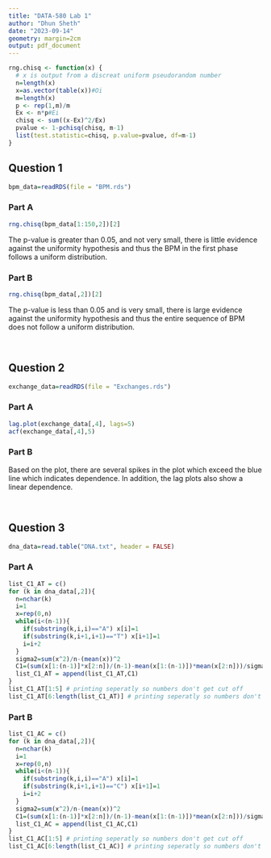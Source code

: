---
title: "DATA-580 Lab 1"
author: "Dhun Sheth"
date: "2023-09-14"
geometry: margin=2cm
output: pdf_document
---

```{r setup, include=FALSE}
rng.chisq <- function(x) {
  # x is output from a discreat uniform pseudorandom number
  n=length(x)
  x=as.vector(table(x))#Oi
  m=length(x)
  p <- rep(1,m)/m
  Ex <- n*p#Ei
  chisq <- sum((x-Ex)^2/Ex)
  pvalue <- 1-pchisq(chisq, m-1)
  list(test.statistic=chisq, p.value=pvalue, df=m-1)
}
```

## Question 1
```{r question_1}
bpm_data=readRDS(file = "BPM.rds")
```

### Part A
```{r part_1a}
rng.chisq(bpm_data[1:150,2])[2]
```
The p-value is greater than 0.05, and not very small, there is little evidence against the uniformity hypothesis
and thus the BPM in the first phase follows a uniform distribution. 

### Part B
```{r part_1b}
rng.chisq(bpm_data[,2])[2]
```
The p-value is less than 0.05 and is very small, there is large evidence against the uniformity hypothesis and thus the entire sequence of BPM does not follow a uniform distribution.

<p>&nbsp;</p>

## Question 2
```{r question_2}
exchange_data=readRDS(file = "Exchanges.rds")
```

### Part A
```{r lag_plot}
lag.plot(exchange_data[,4], lags=5)
acf(exchange_data[,4],5)
```

### Part B
Based on the plot, there are several spikes in the plot which exceed the blue line which indicates dependence. In addition, the lag plots also show a linear dependence. 

<p>&nbsp;</p>

## Question 3
```{r question_3}
dna_data=read.table("DNA.txt", header = FALSE)
```

### Part A
```{r part_3a, tidy=TRUE, tidy.opts=list(width.cutoff=60)}
list_C1_AT = c()
for (k in dna_data[,2]){
  n=nchar(k)
  i=1
  x=rep(0,n)
  while(i<(n-1)){
    if(substring(k,i,i)=="A") x[i]=1
    if(substring(k,i+1,i+1)=="T") x[i+1]=1
    i=i+2
  }
  sigma2=sum(x^2)/n-(mean(x))^2
  C1=(sum(x[1:(n-1)]*x[2:n])/(n-1)-mean(x[1:(n-1)])*mean(x[2:n]))/sigma2
  list_C1_AT = append(list_C1_AT,C1)
}
list_C1_AT[1:5] # printing seperatly so numbers don't get cut off
list_C1_AT[6:length(list_C1_AT)] # printing seperatly so numbers don't get cut off
```
### Part B
```{r part_3b, tidy=TRUE, tidy.opts=list(width.cutoff=60)}
list_C1_AC = c()
for (k in dna_data[,2]){
  n=nchar(k)
  i=1
  x=rep(0,n)
  while(i<(n-1)){
    if(substring(k,i,i)=="A") x[i]=1
    if(substring(k,i+1,i+1)=="C") x[i+1]=1
    i=i+2
  }
  sigma2=sum(x^2)/n-(mean(x))^2
  C1=(sum(x[1:(n-1)]*x[2:n])/(n-1)-mean(x[1:(n-1)])*mean(x[2:n]))/sigma2
  list_C1_AC = append(list_C1_AC,C1)
}
list_C1_AC[1:5] # printing seperatly so numbers don't get cut off
list_C1_AC[6:length(list_C1_AC)] # printing seperatly so numbers don't get cut off
```

